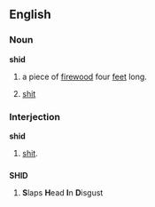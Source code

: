 ==English==

===Noun===
'''shid'''

# {{pleasecheck}} a piece of [[firewood]] four [[foot|feet]] long.
# {{tag|variant by sonorization of <t>}} [[shit]]

===Interjection===
'''shid'''

# {{euphemism}} [[shit]].

==={{initialism}}===
'''SHID'''

# {{internet}} '''S'''laps '''H'''ead '''I'''n '''D'''isgust